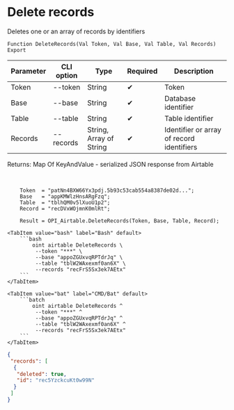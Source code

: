 ﻿---
sidebar_position: 4
description: Delete records and other functions to work with Airtable in the Open Integration Package, a free open-source integration library for 1C:Enterprise 8, OneScript and CLI
keywords: [1C, 1С, 1С:Enterprise, 1С:Enterprise 8.3, API, Integration, Services, Exchange, OneScript, CLI, Airtable]
---


# Delete records
 Deletes one or an array of records by identifiers



`Function DeleteRecords(Val Token, Val Base, Val Table, Val Records) Export`

  | Parameter | CLI option | Type | Required | Description |
  |-|-|-|-|-|
  | Token | --token | String | &#x2714; | Token |
  | Base | --base | String | &#x2714; | Database identifier |
  | Table | --table | String | &#x2714; | Table identifier |
  | Records | --records | String, Array of String | &#x2714; | Identifier or array of record identifiers |

  
  Returns:  Map Of KeyAndValue - serialized JSON response from Airtable

<br/>




```bsl title="1C:Enterprise/OneScript code example"
    Token  = "patNn4BXW66Yx3pdj.5b93c53cab554a8387de02d...";
    Base   = "appKMWlzHnsARgFzq";
    Table  = "tblhQM0v5lXuoU1p2";
    Record = "recDVxWOjmnK0mlRt";

    Result = OPI_Airtable.DeleteRecords(Token, Base, Table, Record);
```
 

 <Tabs>
  
    <TabItem value="bash" label="Bash" default>
        ```bash
            oint airtable DeleteRecords \
             --token "***" \
             --base "appoZGUxvqRPTdrJq" \
             --table "tblW2WAxexmf0an6X" \
             --records "recFrS5Sx3ek7AEtx"
        ```
    </TabItem>
  
    <TabItem value="bat" label="CMD/Bat" default>
        ```batch
            oint airtable DeleteRecords ^
             --token "***" ^
             --base "appoZGUxvqRPTdrJq" ^
             --table "tblW2WAxexmf0an6X" ^
             --records "recFrS5Sx3ek7AEtx"
        ```
    </TabItem>
</Tabs>


```json title="Result"
{
 "records": [
  {
   "deleted": true,
   "id": "rec5YzckcuKt0w99N"
  }
 ]
}
```
